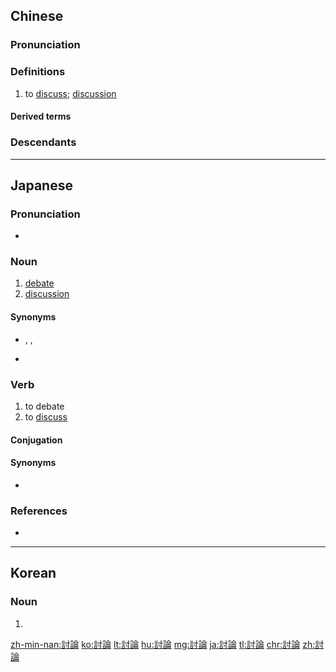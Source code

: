 {{also|讨论}}
==Chinese==
{{zh-forms|s=讨论}}

===Pronunciation===
{{zh-pron
|m=tǎolùn
|c=tou2 leon6
|h=pfs=thó-lun
|md=tō̤-lâung
|mn=thó-lūn
|w=2thau len
|mc=y
|oc=y
|cat=v,n
}}

===Definitions===
{{zh-hanzi}}

# to [[discuss]]; [[discussion]]

====Derived terms====
{{zh-der|研討}}

===Descendants===
{{CJKV|討論|とうろん|토론|thảo luận}}

----

==Japanese==
{{ja-kanjitab|とう|ろん|yomi=o}}

===Pronunciation===
* {{ja-pron|とうろん|y=o|acc=1|acc_ref=NHK}}

===Noun===
{{ja-noun|とうろん}}

# [[debate]]
# [[discussion]]

====Synonyms====
* {{sense|debate}} {{ja-r|ディベート}}, {{ja-r|議論|ぎろん}}, {{ja-r|論争|ろんそう}}
* {{sense|discussion}} {{ja-r|論議|ろんぎ}}

===Verb===
{{ja-verb-suru|とうろん}}

# to debate
# to [[discuss]]

====Conjugation====
{{ja-suru|とうろん}}

====Synonyms====
* {{sense|discuss}} {{ja-r|話し合う|はなしあう}}

===References===
<references/>
* {{R:Shogakukan}}

----

==Korean==
{{ko-hanjatab}}

===Noun===
{{ko-noun|hj|hangeul=토론}}

# {{hanja form of|토론|debate, controversy}}

[[zh-min-nan:討論]]
[[ko:討論]]
[[lt:討論]]
[[hu:討論]]
[[mg:討論]]
[[ja:討論]]
[[tl:討論]]
[[chr:討論]]
[[zh:討論]]